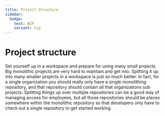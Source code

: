 ```yaml
---
title: Project Structure
sidebar:
  badge:
    text: WIP
    variant: tip
---
```


# Project structure

Set yourself up in a workspace and prepare for using many small projects. Big monolithic projects are very hard to maintain and get into. Splitting it up into many smaller projects in a workspace is just so much better. In fact, for a single organization you should really only have a single monolithing repository, and that repository should contain all that organizations sub projects. Splitting things up over multiple repositories can be a good way of managing access for employees, but all those repositories should be places somewhere within the monolithic repository so that developers only have to check out a single repository to get started working.
